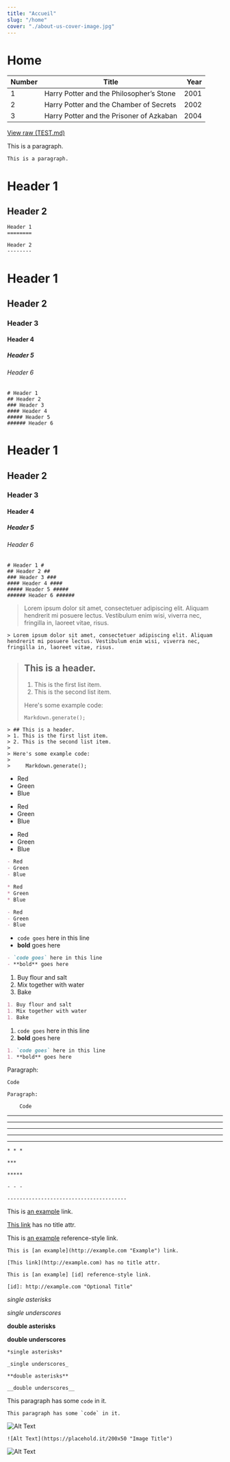 ```yaml
---
title: "Accueil"
slug: "/home"
cover: "./about-us-cover-image.jpg"
---
```


# Home

| Number | Title                                    | Year |
| ------ | ---------------------------------------- | ---: |
| 1      | Harry Potter and the Philosopher’s Stone | 2001 |
| 2      | Harry Potter and the Chamber of Secrets  | 2002 |
| 3      | Harry Potter and the Prisoner of Azkaban | 2004 |

[View raw (TEST.md)](https://raw.github.com/adamschwartz/github-markdown-kitchen-sink/master/README.md)

This is a paragraph.

    This is a paragraph.

# Header 1

## Header 2

    Header 1
    ========

    Header 2
    --------

# Header 1

## Header 2

### Header 3

#### Header 4

##### Header 5

###### Header 6

    # Header 1
    ## Header 2
    ### Header 3
    #### Header 4
    ##### Header 5
    ###### Header 6

# Header 1

## Header 2

### Header 3

#### Header 4

##### Header 5

###### Header 6

    # Header 1 #
    ## Header 2 ##
    ### Header 3 ###
    #### Header 4 ####
    ##### Header 5 #####
    ###### Header 6 ######

> Lorem ipsum dolor sit amet, consectetuer adipiscing elit. Aliquam hendrerit mi posuere lectus. Vestibulum enim wisi, viverra nec, fringilla in, laoreet vitae, risus.

    > Lorem ipsum dolor sit amet, consectetuer adipiscing elit. Aliquam hendrerit mi posuere lectus. Vestibulum enim wisi, viverra nec, fringilla in, laoreet vitae, risus.

> ## This is a header.
>
> 1. This is the first list item.
> 2. This is the second list item.
>
> Here's some example code:
>
>     Markdown.generate();

    > ## This is a header.
    > 1. This is the first list item.
    > 2. This is the second list item.
    >
    > Here's some example code:
    >
    >     Markdown.generate();

- Red
- Green
- Blue

* Red
* Green
* Blue

- Red
- Green
- Blue

```markdown
- Red
- Green
- Blue

* Red
* Green
* Blue

- Red
- Green
- Blue
```

- `code goes` here in this line
- **bold** goes here

```markdown
- `code goes` here in this line
- **bold** goes here
```

1. Buy flour and salt
1. Mix together with water
1. Bake

```markdown
1. Buy flour and salt
1. Mix together with water
1. Bake
```

1. `code goes` here in this line
1. **bold** goes here

```markdown
1. `code goes` here in this line
1. **bold** goes here
```

Paragraph:

    Code

<!-- -->

    Paragraph:

        Code

---

---

---

---

---

    * * *

    ***

    *****

    - - -

    ---------------------------------------

This is [an example](http://example.com "Example") link.

[This link](http://example.com) has no title attr.

This is [an example][id] reference-style link.

[id]: http://example.com "Optional Title"

    This is [an example](http://example.com "Example") link.

    [This link](http://example.com) has no title attr.

    This is [an example] [id] reference-style link.

    [id]: http://example.com "Optional Title"

_single asterisks_

_single underscores_

**double asterisks**

**double underscores**

    *single asterisks*

    _single underscores_

    **double asterisks**

    __double underscores__

This paragraph has some `code` in it.

    This paragraph has some `code` in it.

![Alt Text](https://placehold.it/200x50 "Image Title")

    ![Alt Text](https://placehold.it/200x50 "Image Title")

![Alt Text](https://placehold.it/1600x900 "Image Title")
